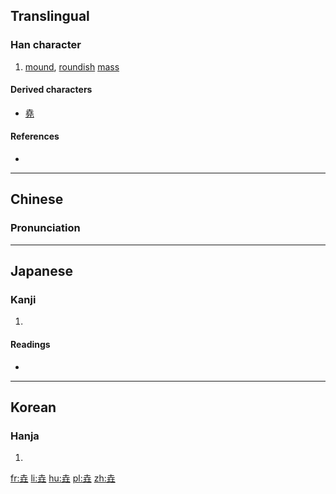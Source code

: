 ==Translingual==

===Han character===
{{Han char|rn=32|rad=土|as=06|sn=9|four=4011<sub>4</sub>|canj=土土土 (GGG)|ids=⿱[[土]]⿰土土}}

# [[mound]], [[roundish]] [[mass]]

====Derived characters====
* [[堯]]

====References====
* {{Han ref|kx=0228.070|dkj=05047|hdz=10437.010|uh=579A|ud=22426|bh=CE5D|bd=52829}}

----

==Chinese==
{{zh-forms}}

===Pronunciation===
{{zh-pron
|m=yáo
|c=jiu1,jiu4
|mc=y
|oc=y
|ma=
|cat=n
}}

----

==Japanese==

===Kanji===
{{ja-kanji|grade=|rs=土06}}

# {{defn|lang=ja|sort=土06}}

====Readings====
* {{ja-readings|on=[[げう]] (geu)|kun=}}

----

==Korean==

===Hanja===
{{ko-hanja|hangeul=요|eumhun=|rv=yo|mr=yo|y=yo}}

# {{defn|lang=ko|sort=土06}}

[[fr:垚]]
[[li:垚]]
[[hu:垚]]
[[pl:垚]]
[[zh:垚]]